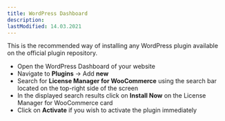```yaml
---
title: WordPress Dashboard
description:
lastModified: 14.03.2021
---
```


This is the recommended way of installing any WordPress plugin available on the official plugin repository.

 - Open the WordPress Dashboard of your website
 - Navigate to **Plugins** → Add **new**
 - Search for **License Manager for WooCommerce** using the search bar located on the top-right side of the screen
 - In the displayed search results click on **Install Now** on the License Manager for WooCommerce card
 - Click on **Activate** if you wish to activate the plugin immediately
